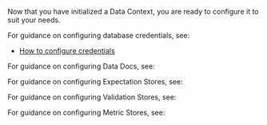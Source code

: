 
Now that you have initialized a Data Context, you are ready to configure it to suit your needs.

For guidance on configuring database credentials, see:
- [How to configure credentials](../how_to_configure_credentials.md)

For guidance on configuring Data Docs, see:
<DataDocLinks />

For guidance on configuring Expectation Stores, see:
<ExpectationStoresLinks />

For guidance on configuring Validation Stores, see:
<ValidationStoreLinks />

For guidance on configuring Metric Stores, see:
<MetricStoreLinks />